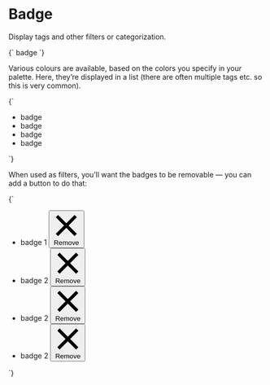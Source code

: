 
<Meta title="Objects/Badge" />

# Badge

Display tags and other filters or categorization.

<Canvas>
  <Story name="Badge">
    {`
      <span class="o-badge o-badge--gray o-h6 u-font--medium">badge</span>
    `}
  </Story>
</Canvas>

Various colours are available, based on the colors you specify in your palette. Here, they’re displayed in a list (there are often multiple tags etc. so this is very common).

<Canvas>
  <Story name="Badge — color variants">
    {`
      <ul class="o-list-reset l-flex">
        <li class="u-margin-s--right">
          <span class="o-badge o-badge--gray o-h6 u-font--medium">badge</span>
        </li>
        <li class="u-margin-s--right">
          <span class="o-badge o-badge--brand-1 o-h6 u-font--medium">badge</span>
        </li>
        <li class="u-margin-s--right">
          <span class="o-badge o-badge--brand-2 o-h6 u-font--medium">badge</span>
        </li>
        <li class="u-margin-s--right">
          <span class="o-badge o-badge--danger o-h6 u-font--medium">badge</span>
        </li>
      </ul>
    `}
  </Story>
</Canvas>

When used as filters, you’ll want the badges to be removable — you can add a button to do that:

<Canvas>
  <Story name="Badge — with buttons">
    {`
      <ul class="o-list-reset l-flex">
        <li class="u-margin-s--right">
          <span class="o-badge o-badge--gray o-h6 u-font--medium">
            badge 1
            <button class="o-button o-button--icon o-button--icon-reversed o-button--small o-badge__button" type="button">
              <svg class="o-icon o-icon--m" xmlns="http://www.w3.org/2000/svg" viewBox="0 0 100 100">
                <path d="M80.41,88.89,50,58.49,19.59,88.89l-8.48-8.48L41.51,50,11.11,19.59l8.48-8.48L50,41.51l30.41-30.4,8.48,8.48L58.49,50l30.4,30.41Z" fill-rule="evenodd" aria-hidden="true" />
              </svg>
              <span class="u-sr-only">Remove</span>
            </button>
          </span>
        </li>
        <li class="u-margin-s--right">
          <span class="o-badge o-badge--brand-1 o-h6 u-font--medium">
            badge 2
            <button class="o-button o-button--icon o-button--icon-reversed o-button--small o-badge__button" type="button">
              <svg class="o-icon o-icon--m" xmlns="http://www.w3.org/2000/svg" viewBox="0 0 100 100">
                <path d="M80.41,88.89,50,58.49,19.59,88.89l-8.48-8.48L41.51,50,11.11,19.59l8.48-8.48L50,41.51l30.41-30.4,8.48,8.48L58.49,50l30.4,30.41Z" fill-rule="evenodd" aria-hidden="true"/>
              </svg>
              <span class="u-sr-only">Remove</span>
            </button>
          </span>
        </li>
        <li class="u-margin-s--right">
          <span class="o-badge o-badge--brand-2 o-h6 u-font--medium">
            badge 2
            <button class="o-button o-button--icon o-button--icon-reversed o-button--small o-badge__button" type="button">
              <svg class="o-icon o-icon--m" xmlns="http://www.w3.org/2000/svg" viewBox="0 0 100 100">
                <path d="M80.41,88.89,50,58.49,19.59,88.89l-8.48-8.48L41.51,50,11.11,19.59l8.48-8.48L50,41.51l30.41-30.4,8.48,8.48L58.49,50l30.4,30.41Z" fill-rule="evenodd" aria-hidden="true"/>
              </svg>
              <span class="u-sr-only">Remove</span>
            </button>
          </span>
        </li>
        <li class="u-margin-s--right">
          <span class="o-badge o-badge--danger o-h6 u-font--medium">
            badge 2
            <button class="o-button o-button--icon o-button--icon-reversed o-button--small o-badge__button" type="button">
              <svg class="o-icon o-icon--m" xmlns="http://www.w3.org/2000/svg" viewBox="0 0 100 100">
                <path d="M80.41,88.89,50,58.49,19.59,88.89l-8.48-8.48L41.51,50,11.11,19.59l8.48-8.48L50,41.51l30.41-30.4,8.48,8.48L58.49,50l30.4,30.41Z" fill-rule="evenodd" aria-hidden="true"/>
              </svg>
              <span class="u-sr-only">Remove</span>
            </button>
          </span>
        </li>
      </ul>
    `}
  </Story>
</Canvas>
